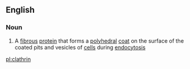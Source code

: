 ==English==

===Noun===
{{wikipedia}}
{{en-noun|~}}

# {{label|en|protein}} A [[fibrous]] [[protein]] that forms a [[polyhedral]] [[coat]] on the surface of the coated pits and vesicles of [[cell]]s during [[endocytosis]]

[[pl:clathrin]]
